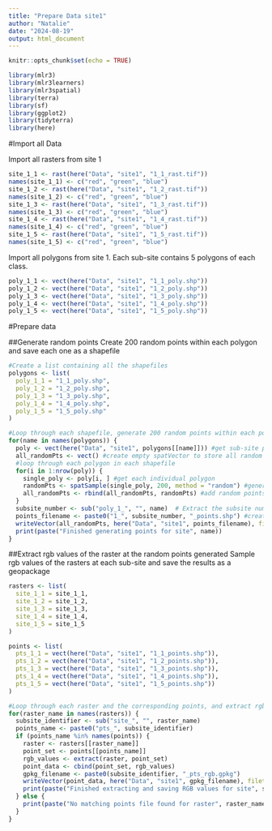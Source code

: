 ```yaml
---
title: "Prepare Data site1"
author: "Natalie"
date: "2024-08-19"
output: html_document
---
```


```r
knitr::opts_chunk$set(echo = TRUE)
```

```r
library(mlr3)
library(mlr3learners)
library(mlr3spatial)
library(terra)
library(sf)
library(ggplot2)
library(tidyterra)
library(here)
```

#Import all Data

Import all rasters from site 1
```r
site_1_1 <- rast(here("Data", "site1", "1_1_rast.tif"))
names(site_1_1) <- c("red", "green", "blue")
site_1_2 <- rast(here("Data", "site1", "1_2_rast.tif"))
names(site_1_2) <- c("red", "green", "blue")
site_1_3 <- rast(here("Data", "site1", "1_3_rast.tif"))
names(site_1_3) <- c("red", "green", "blue")
site_1_4 <- rast(here("Data", "site1", "1_4_rast.tif"))
names(site_1_4) <- c("red", "green", "blue")
site_1_5 <- rast(here("Data", "site1", "1_5_rast.tif"))
names(site_1_5) <- c("red", "green", "blue")
```

Import all polygons from site 1. Each sub-site contains 5 polygons of each class. 
```r
poly_1_1 <- vect(here("Data", "site1", "1_1_poly.shp"))
poly_1_2 <- vect(here("Data", "site1", "1_2_poly.shp"))
poly_1_3 <- vect(here("Data", "site1", "1_3_poly.shp"))
poly_1_4 <- vect(here("Data", "site1", "1_4_poly.shp"))
poly_1_5 <- vect(here("Data", "site1", "1_5_poly.shp"))
```

#Prepare data

##Generate random points
Create 200 random points within each polygon and save each one as a shapefile
```r
#Create a list containing all the shapefiles
polygons <- list(
  poly_1_1 = "1_1_poly.shp",
  poly_1_2 = "1_2_poly.shp",
  poly_1_3 = "1_3_poly.shp",
  poly_1_4 = "1_4_poly.shp",
  poly_1_5 = "1_5_poly.shp"
)
```

```r
#Loop through each shapefile, generate 200 random points within each polygon, and save the points as a shapefile. 
for(name in names(polygons)) {
  poly <- vect(here("Data", "site1", polygons[[name]])) #get sub-site polygons
  all_randomPts <- vect() #create empty spatVector to store all random points
  #loop through each polygon in each shapefile
  for(i in 1:nrow(poly)) {
    single_poly <- poly[i, ] #get each individual polygon
    randomPts <- spatSample(single_poly, 200, method = "random") #generate 200 random points in each polygon
    all_randomPts <- rbind(all_randomPts, randomPts) #add random points to the empty spatVector
  }
  subsite_number <- sub("poly_1_", "", name)  # Extract the subsite number
  points_filename <- paste0("1_", subsite_number, "_points.shp") #create filename for the new points dataset
  writeVector(all_randomPts, here("Data", "site1", points_filename), filetype = "ESRI Shapefile")
  print(paste("Finished generating points for site", name))
}
```
##Extract rgb values of the raster at the random points generated
Sample rgb values of the rasters at each sub-site and save the results as a geopackage
```r
rasters <- list(
  site_1_1 = site_1_1,
  site_1_2 = site_1_2,
  site_1_3 = site_1_3,
  site_1_4 = site_1_4,
  site_1_5 = site_1_5
)
```

```r
points <- list(
  pts_1_1 = vect(here("Data", "site1", "1_1_points.shp")),
  pts_1_2 = vect(here("Data", "site1", "1_2_points.shp")),
  pts_1_3 = vect(here("Data", "site1", "1_3_points.shp")),
  pts_1_4 = vect(here("Data", "site1", "1_4_points.shp")),
  pts_1_5 = vect(here("Data", "site1", "1_5_points.shp"))
)
```

```r
#Loop through each raster and the corresponding points, and extract rgb values
for(raster_name in names(rasters)) {
  subsite_identifier <- sub("site_", "", raster_name)
  points_name <- paste0("pts_", subsite_identifier)
  if (points_name %in% names(points)) {
    raster <- rasters[[raster_name]]
    point_set <- points[[points_name]]
    rgb_values <- extract(raster, point_set)
    point_data <- cbind(point_set, rgb_values)
    gpkg_filename <- paste0(subsite_identifier, "_pts_rgb.gpkg")
    writeVector(point_data, here("Data", "site1", gpkg_filename), filetype = "GPKG")
    print(paste("Finished extracting and saving RGB values for site", subsite_identifier))
  } else {
    print(paste("No matching points file found for raster", raster_name))
  }
}
```



